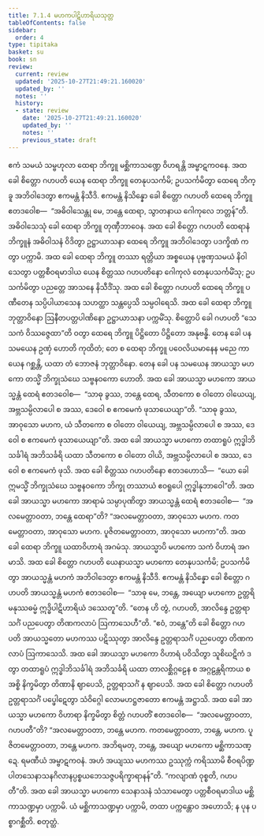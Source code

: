 ```yaml
---
title: 7.1.4 မဟကပါဋိဟာရိယသုတ္တ
tableOfContents: false
sidebar:
  order: 4
type: tipitaka
basket: su
book: sn
review:
  current: review
  updated: '2025-10-27T21:49:21.160020'
  updated_by: ''
  notes: ''
  history:
  - state: review
    date: '2025-10-27T21:49:21.160020'
    updated_by: ''
    notes: ''
    previous_state: draft
---
```



<ReviewStatus review={frontmatter.review} showDetails={true} />

<HypothesisAnnotation frontmatter={frontmatter} />

<DynamicBreadcrumb />

<Division number="346" book="sn" e="ch" v="18" p="330">

<Paragraph number="1493" book="sn">
ဧကံ သမယံ သမ္ဗဟုလာ ထေရာ ဘိက္ခူ မစ္ဆိကာသဏ္ဍေ ဝိဟရန္တိ အမ္ဗာဋကဝနေ. အထ ခေါ စိတ္တော ဂဟပတိ ယေန ထေရာ ဘိက္ခူ တေနုပသင်္ကမိ; ဥပသင်္ကမိတွာ ထေရေ ဘိက္ခူ အဘိဝါဒေတွာ ဧကမန္တံ နိသီဒိ. ဧကမန္တံ နိသိန္နော ခေါ စိတ္တော ဂဟပတိ ထေရေ ဘိက္ခူ ဧတဒဝေါစ—  “အဓိဝါသေန္တု မေ, ဘန္တေ ထေရာ, သွာတနာယ ဂေါကုလေ ဘတ္တန်”တိ. အဓိဝါသေသုံ ခေါ ထေရာ ဘိက္ခူ တုဏှီဘာဝေန. အထ ခေါ စိတ္တော ဂဟပတိ ထေရာနံ ဘိက္ခူနံ အဓိဝါသနံ ဝိဒိတွာ ဥဋ္ဌာယာသနာ ထေရေ ဘိက္ခူ အဘိဝါဒေတွာ ပဒက္ခိဏံ ကတွာ ပက္ကာမိ. အထ ခေါ ထေရာ ဘိက္ခူ တဿာ ရတ္တိယာ အစ္စယေန ပုဗ္ဗဏှသမယံ နိဝါသေတွာ ပတ္တစီဝရမာဒါယ ယေန စိတ္တဿ ဂဟပတိနော ဂေါကုလံ တေနုပသင်္ကမိံသု; ဥပသင်္ကမိတွာ ပညတ္တေ အာသနေ နိသီဒိံသု.
</Paragraph>

<Paragraph number="1494" book="sn">
အထ ခေါ စိတ္တော ဂဟပတိ ထေရေ ဘိက္ခူ ပဏီတေန သပ္ပိပါယာသေန သဟတ္ထာ သန္တပ္ပေသိ သမ္ပဝါရေသိ. အထ ခေါ ထေရာ ဘိက္ခူ ဘုတ္တာဝိနော ဩနီတပတ္တပါဏိနော ဥဋ္ဌာယာသနာ ပက္ကမိံသု. စိတ္တောပိ ခေါ ဂဟပတိ “သေသကံ ဝိဿဇ္ဇေထာ”တိ ဝတွာ ထေရေ ဘိက္ခူ ပိဋ္ဌိတော ပိဋ္ဌိတော အနုဗန္ဓိ. တေန ခေါ ပန သမယေန ဥဏှံ ဟောတိ ကုထိတံ; တေ စ ထေရာ ဘိက္ခူ ပဝေလိယမာနေန မညေ ကာယေန ဂစ္ဆန္တိ, ယထာ တံ ဘောဇနံ ဘုတ္တာဝိနော.
</Paragraph>

<Paragraph number="1495" book="sn">
တေန ခေါ ပန သမယေန အာယသ္မာ မဟကော တသ္မိံ ဘိက္ခုသံဃေ သဗ္ဗနဝကော ဟောတိ. အထ ခေါ အာယသ္မာ မဟကော အာယသ္မန္တံ ထေရံ ဧတဒဝေါစ—  “သာဓု ခွဿ, ဘန္တေ ထေရ, သီတကော စ ဝါတော ဝါယေယျ, အဗ္ဘသမ္ပိလာပေါ စ အဿ, ဒေဝေါ စ ဧကမေကံ ဖုသာယေယျာ”တိ.
</Paragraph>

<Paragraph number="1496" book="sn">
“သာဓု ခွဿ, အာဝုသော မဟက, ယံ သီတကော စ ဝါတော ဝါယေယျ, အဗ္ဘသမ္ပိလာပေါ စ အဿ, ဒေဝေါ စ ဧကမေကံ ဖုသာယေယျာ”တိ. အထ ခေါ အာယသ္မာ မဟကော တထာရူပံ ဣဒ္ဓါဘိသင်္ခါရံ အဘိသင်္ခရိ ယထာ သီတကော စ ဝါတော ဝါယိ, အဗ္ဘသမ္ပိလာပေါ စ အဿ, ဒေဝေါ စ ဧကမေကံ ဖုသိ. အထ ခေါ စိတ္တဿ ဂဟပတိနော ဧတဒဟောသိ—  “ယော ခေါ ဣမသ္မိံ ဘိက္ခုသံဃေ သဗ္ဗနဝကော ဘိက္ခု တဿာယံ ဧဝရူပေါ ဣဒ္ဓါနုဘာဝေါ”တိ. အထ ခေါ အာယသ္မာ မဟကော အာရာမံ သမ္ပာပုဏိတွာ အာယသ္မန္တံ ထေရံ ဧတဒဝေါစ—  “အလမေတ္တာဝတာ, ဘန္တေ ထေရာ”တိ? “အလမေတ္တာဝတာ, အာဝုသော မဟက. ကတမေတ္တာဝတာ, အာဝုသော မဟက. ပူဇိတမေတ္တာဝတာ, အာဝုသော မဟကာ”တိ. အထ ခေါ ထေရာ ဘိက္ခူ ယထာဝိဟာရံ အဂမံသု. အာယသ္မာပိ မဟကော သကံ ဝိဟာရံ အဂမာသိ.
</Paragraph>

<Paragraph number="1497" book="sn">
အထ ခေါ စိတ္တော ဂဟပတိ ယေနာယသ္မာ မဟကော တေနုပသင်္ကမိ; ဥပသင်္ကမိတွာ အာယသ္မန္တံ မဟကံ အဘိဝါဒေတွာ ဧကမန္တံ နိသီဒိ. ဧကမန္တံ နိသိန္နော ခေါ စိတ္တော ဂဟပတိ အာယသ္မန္တံ မဟကံ ဧတဒဝေါစ—  “သာဓု မေ, ဘန္တေ, အယျော မဟကော ဥတ္တရိ မနုဿဓမ္မံ ဣဒ္ဓိပါဋိဟာရိယံ ဒဿေတူ”တိ. “တေန ဟိ တွံ, ဂဟပတိ, အာလိန္ဒေ ဥတ္တရာသင်္ဂံ ပညပေတွာ တိဏကလာပံ ဩကာသေဟီ”တိ. “ဧဝံ, ဘန္တေ”တိ ခေါ စိတ္တော ဂဟပတိ အာယသ္မတော မဟကဿ ပဋိဿုတွာ အာလိန္ဒေ ဥတ္တရာသင်္ဂံ ပညပေတွာ တိဏကလာပံ ဩကာသေသိ. အထ ခေါ အာယသ္မာ မဟကော ဝိဟာရံ ပဝိသိတွာ သူစိဃဋိကံ ဒတွာ တထာရူပံ ဣဒ္ဓါဘိသင်္ခါရံ အဘိသင်္ခရိ ယထာ တာလစ္ဆိဂ္ဂဠေန စ အဂ္ဂဠန္တရိကာယ စ အစ္စိ နိက္ခမိတွာ တိဏာနိ ဈာပေသိ, ဥတ္တရာသင်္ဂံ န ဈာပေသိ. အထ ခေါ စိတ္တော ဂဟပတိ ဥတ္တရာသင်္ဂံ ပပ္ဖေါဋေတွာ သံဝိဂ္ဂေါ လောမဟဋ္ဌဇာတော ဧကမန္တံ အဋ္ဌာသိ. အထ ခေါ အာယသ္မာ မဟကော ဝိဟာရာ နိက္ခမိတွာ စိတ္တံ ဂဟပတိံ ဧတဒဝေါစ—  “အလမေတ္တာဝတာ, ဂဟပတီ”တိ?
</Paragraph>

<Paragraph number="1498" book="sn">
“အလမေတ္တာဝတာ, ဘန္တေ မဟက. ကတမေတ္တာဝတာ, ဘန္တေ, မဟက. ပူဇိတမေတ္တာဝတာ, ဘန္တေ မဟက. အဘိရမတု, ဘန္တေ, အယျော မဟကော မစ္ဆိကာသဏ္ဍေ. ရမဏီယံ အမ္ဗာဋကဝနံ. အဟံ အယျဿ မဟကဿ ဥဿုက္ကံ ကရိဿာမိ စီဝရပိဏ္ဍပါတသေနာသနဂိလာနပ္ပစ္စယဘေသဇ္ဇပရိက္ခာရာနန်”တိ. “ကလျာဏံ ဝုစ္စတိ, ဂဟပတီ”တိ. အထ ခေါ အာယသ္မာ မဟကော သေနာသနံ သံသာမေတွာ ပတ္တစီဝရမာဒါယ မစ္ဆိကာသဏ္ဍမှာ ပက္ကာမိ. ယံ မစ္ဆိကာသဏ္ဍမှာ ပက္ကာမိ, တထာ ပက္ကန္တောဝ အဟောသိ; န ပုန ပစ္စာဂစ္ဆီတိ.

</Paragraph>
</Division>

<Paragraph number="1499" type="center" book="sn">
စတုတ္ထံ.
</Paragraph>